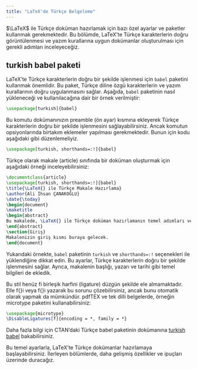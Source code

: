 ```yaml
---
title: "LaTeX'de Türkçe Belgeleme"
---
```


 $\LaTeX$ ile Türkçe doküman hazırlamak için bazı özel ayarlar ve paketler kullanmak gerekmektedir. Bu bölümde, LaTeX'te Türkçe karakterlerin doğru görüntülenmesi ve yazım kurallarına uygun dokümanlar oluşturulması için gerekli adımları inceleyeceğiz.

 <h2>turkish babel paketi</h2>

 LaTeX'te Türkçe karakterlerin doğru bir şekilde işlenmesi için `babel` paketini kullanmak önemlidir. Bu paket, Türkçe diline özgü karakterlerin ve yazım kurallarının doğru uygulanmasını sağlar. Aşağıda, `babel` paketinin nasıl yükleneceği ve kullanılacağına dair bir örnek verilmiştir:

 ```latex
 \usepackage[turkish]{babel}
 ```

Bu komutu dokümanınızın preamble (ön ayar) kısmına ekleyerek Türkçe karakterlerin doğru bir şekilde işlenmesini sağlayabilirsiniz. Ancak komutun opsiyonlarında birtakım eklemeler yapılması gerekmektedir. Bunun için kodu aşağıdaki gibi düzenlemeliyiz.

```latex
\usepackage[turkish, shorthands=:!]{babel}
```
Türkçe olarak makale (article) sınıfında bir doküman oluşturmak için aşağıdaki örneği inceleyebilirsiniz:

```latex
\documentclass{article}
\usepackage[turkish, shorthands=:!]{babel}
\title{\LaTeX{} ile Türkçe Makale Hazırlama}
\author{Ali İhsan ÇANAKOĞLU}
\date{\today}
\begin{document}
\maketitle
\begin{abstract}
Bu makalede, \LaTeX{} ile Türkçe doküman hazırlamanın temel adımları ve ipuçları ele alınmıştır.
\end{abstract}
\section{Giriş}
Makalenizin giriş kısmı buraya gelecek.
\end{document}
```
Yukarıdaki örnekte, `babel` paketinin `turkish` ve `shorthands=:!` seçenekleri ile yüklendiğine dikkat edin. Bu ayarlar, Türkçe karakterlerin doğru bir şekilde işlenmesini sağlar. Ayrıca, makalenin başlığı, yazarı ve tarihi gibi temel bilgileri de ekledik.

Bu stil henüz fi birleşik harfini (ligature) düzgün şekilde ele almamaktadır. Elle f{}i veya f{\kern0pt}i yazarak bu sorunu çözebilirsiniz, ancak bunu otomatik olarak yapmak da mümkündür. pdfTEX ve tek dilli belgelerde, örneğin microtype paketini kullanabilirsiniz:
```latex
\usepackage{microtype}
\DisableLigatures[f]{encoding = *, family = *}
```
Daha fazla bilgi için CTAN'daki Türkçe babel paketinin dokümanına [turkish babel](https://mirrors.neterra.net/CTAN/macros/latex/contrib/babel-contrib/turkish/turkish.pdf) bakabilirsiniz.

Bu temel ayarlarla, LaTeX'te Türkçe dokümanlar hazırlamaya başlayabilirsiniz. İlerleyen bölümlerde, daha gelişmiş özellikler ve ipuçları üzerinde duracağız.